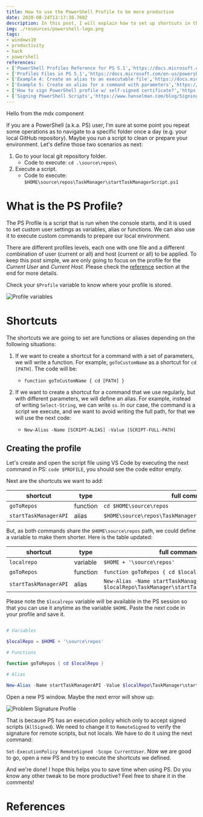 ```yaml
---
title: How to use the PowerShell Profile to be more productive
date: 2020-08-24T13:17:38.760Z
description: In this post, I will explain how to set up shortcuts in the PowerShell Profile. This is useful to save time when we are executing routine actions like moving to one directory or running a script with a long path. Everything in this article works for PowerShell 5.1 and later. 
img: ./resources/powershell-logo.png
tags:
- windows10
- productivity
- hack
- powershell
references:
- ['PowerShell Profiles Reference for PS 5.1','https://docs.microsoft.com/en-us/powershell/module/microsoft.powershell.core/about/about_profiles?view=powershell-5.1']
- ['Profiles Files in PS 5.1','https://docs.microsoft.com/en-us/powershell/module/microsoft.powershell.core/about/about_profiles?view=powershell-5.1#the-profile-files']
- ['Example 4: Create an alias to an executable file','https://docs.microsoft.com/en-us/powershell/module/microsoft.powershell.utility/set-alias?view=powershell-5.1#example-4--create-an-alias-to-an-executable-file']
- ['Example 5: Create an alias for a command with parameters','https://docs.microsoft.com/en-us/powershell/module/microsoft.powershell.utility/set-alias?view=powershell-5.1#example-4--create-an-alias-to-an-executable-file']
- ['How to sign PowerShell profile w/ self-signed certificate?','https://www.tenforums.com/general-support/107659-how-sign-powershell-profile-w-self-signed-certificate.html']
- ['Signing PowerShell Scripts','https://www.hanselman.com/blog/SigningPowerShellScripts.aspx']
--- 
```


<AlertRender type="info">Hello from the mdx component</AlertRender>

If you are a PowerShell (a.k.a. PS) user, I'm sure at some point you repeat some operations as to navigate to a specific folder once a day (e.g. your local GitHub repository). Maybe you run a script to clean or prepare your environment. Let's define those two scenarios as next:

1. Go to your local git repository folder.
	* Code to execute: `cd .\source\repos\`
2. Execute a script.
	* Code to execute: `$HOME\source\repos\TaskManager\startTaskManagerScript.ps1`

# What is the PS Profile?

The PS Profile is a script that is run when the console starts, and it is used to set custom user settings as variables, alias or functions. We can also use it to execute custom commands to prepare our local environment.

There are different profiles levels, each one with one file and a different combination of user (current or all) and host (current or all) to be applied. To keep this post simple, we are only going to focus on the profile for the _Current User_ and _Current Host_. Please check the [reference](#references) section at the end for more details.

Check your  `$Profile` variable to know where your profile is stored. 

![Profile variables](./resources/2020-08-26-configuring-powershell-profile/Profile-variable.png)
<CaptionRender label="Profile variables Caption"/>

# Shortcuts

The shortcuts we are going to set are functions or aliases depending on the following situations:
1. If we want to create a shortcut for a command with a set of parameters, we will write a function. For example, `goToCustomName` as a shortcut for `cd [PATH]`. The code will be:
	*  `function goToCustomName { cd [PATH] }`

2. If we want to create a shortcut for a command that we use regularly, but with different parameters, we will define an alias. For example, instead of writing `Select-String`, we can write `ss`. In our case, the command is a script we execute, and we want to avoid writing the full path, for that we will use the next code:
	*  `New-Alias -Name [SCRIPT-ALIAS] -Value [SCRIPT-FULL-PATH]`

## Creating the profile
 
 Let's create and open the script file using VS Code by executing the next command in PS: `code $PROFILE`, you should see the code editor empty.

Next are the shortcuts we want to add:

| shortcut              | type     | full command                                                |
| --------------------- | -------- | ----------------------------------------------------------- |
| `goToRepos`           | function | `cd $HOME\source\repos`                                     |
| `startTaskManagerAPI` | alias    | `$HOME\source\repos\TaskManager\startTaskManagerScript.ps1` |

But, as both commands share the `$HOME\source\repos` path, we could define a variable to make them shorter. Here is the table updated:

| shortcut              | type     | full command                                                                                   |
| --------------------- | -------- | ---------------------------------------------------------------------------------------------- |
| `localrepo`           | variable | `$HOME + '\source\repos'`                                                                      |
| `goToRepos`           | function | `function goToRepos { cd $localRepo }`                                                         |
| `startTaskManagerAPI` | alias    | `New-Alias -Name startTaskManagerAPI -Value $localRepo\TaskManager\startTaskManagerScript.ps1` |

Please note the `$localrepo` variable will be available in the PS session so that you can use it anytime as the variable `$HOME`. Paste the next code in your profile and save it.

```powershell

# Variables

$localRepo = $HOME + '\source\repos'

# Functions

function goToRepos { cd $localRepo }

# Alias

New-Alias -Name startTaskManagerAPI -Value $localRepo\TaskManager\startTaskManagerScript.ps1
```
Open a new PS window. Maybe the next error will show up:

![Problem Signature Profile](./resources/2020-08-26-configuring-powershell-profile/digitally-signed-problem.png)

That is because PS has an execution policy which only to accept signed scripts (`AllSigned`). We need to change it to `RemoteSigned` to verify the signature for remote scripts, but not locals. We have to do it using the next command:

`Set-ExecutionPolicy RemoteSigned -Scope CurrentUser`. Now we are good to go, open a new PS and try to execute the shortcuts we defined.

<!-- <p  align="center">
	<img  src="resources/2020-08-26-configuring-powershell-profile/shortcuts-execution.png"  alt="Shortcuts execution">
</p> -->

And we're done! I hope this helps you to save time when using PS. Do you know any other tweak to be more productive? Feel free to share it in the comments!

# References
